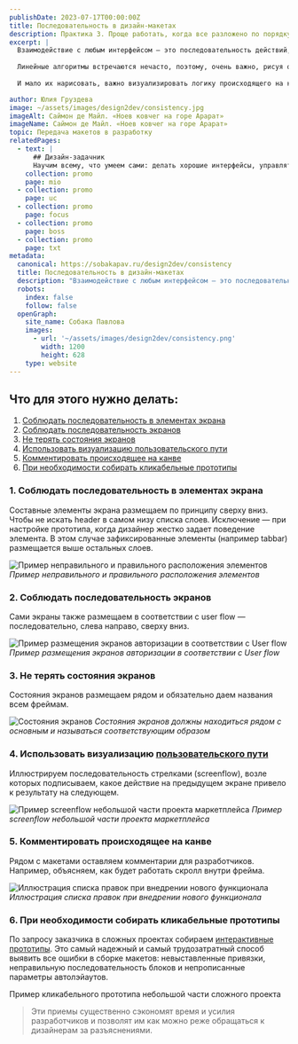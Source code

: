 ```yaml
---
publishDate: 2023-07-17T00:00:00Z
title: Последовательность в дизайн-макетах
description: Практика 3. Проще работать, когда все разложено по порядку
excerpt: |
  Взаимодействие с любым интерфейсом — это последовательность действий, соответствующая [пути пользователя](/design2dev/user-flow) (User flow).
  
  Линейные алгоритмы встречаются нечасто, поэтому, очень важно, рисуя одно ответвление, не упустить остальные.
  
  И мало их нарисовать, важно визуализировать логику происходящего на канве, чтобы она была одинаково ясна дизайнеру, менеджеру проекта, заказчику и разработчику.

author: Юлия Груздева
image: ~/assets/images/design2dev/consistency.jpg
imageAlt: Саймон де Майл. «Ноев ковчег на горе Арарат»
imageName: Саймон де Майл. «Ноев ковчег на горе Арарат»
topic: Передача макетов в разработку
relatedPages:
  - text: |
      ## Дизайн-задачник
      Научим всему, что умеем сами: делать хорошие интерфейсы, управлять проектами и писать хорошие тексты.
    collection: promo
    page: mio
  - collection: promo
    page: uc
  - collection: promo
    page: focus
  - collection: promo
    page: boss
  - collection: promo
    page: txt
metadata:
  canonical: https://sobakapav.ru/design2dev/consistency
  title: Последовательность в дизайн-макетах
  description: "Взаимодействие с любым интерфейсом — это последовательность действий, соответствующая пути пользователя"
  robots:
    index: false
    follow: false
  openGraph:
    site_name: Собака Павлова
    images:
      - url: '~/assets/images/design2dev/consistency.png'
        width: 1200
        height: 628
    type: website
---
```




## Что для этого нужно делать:

1. [Соблюдать последовательность в элементах экрана](#anchor1)
2. [Соблюдать последовательность экранов](#anchor2)
3. [Не терять состояния экранов](#anchor3)
4. [Использовать визуализацию пользовательского пути](#anchor4)
5. [Комментировать происходящее на канве](#anchor5)
6. [При необходимости собирать кликабельные прототипы](#anchor6)

### <a name="anchor1"></a> 1. Соблюдать последовательность в элементах экрана

Составные элементы экрана размещаем по принципу сверху вниз. Чтобы не искать header в самом низу списка слоев. Исключение — при настройке прототипа, когда дизайнер жестко задает поведение элемента. В этом случае зафиксированные элементы (например tabbar) размещается выше остальных слоев.

![Пример неправильного и правильного расположения элементов](~/assets/images/design2dev/dd3-1.png)
_Пример неправильного и правильного расположения элементов_

### <a name="anchor2"></a> 2. Соблюдать последовательность экранов

Сами экраны также размещаем в соответствии с user flow — последовательно, слева направо, сверху вниз.

![Пример размещения экранов авторизации в соответствии с User flow](~/assets/images/design2dev/dd3-2.jpg)
_Пример размещения экранов авторизации в соответствии с User flow_

### <a name="anchor3"></a> 3. Не терять состояния экранов

Состояния экранов размещаем рядом и обязательно даем названия всем фреймам.

![Состояния экранов](~/assets/images/design2dev/dd3-3.jpg)
_Состояния экранов должны находиться рядом с основным и называться соответствующим образом_

### <a name="anchor4"></a> 4. Использовать визуализацию [пользовательского пути](/design2dev/user-flow)

Иллюстрируем последовательность стрелками (screenflow), возле которых подписываем, какое действие на предыдущем экране привело к результату на следующем.

![Пример screenflow небольшой части проекта маркетплейса](~/assets/images/design2dev/dd3-4.png)
_Пример screenflow небольшой части проекта маркетплейса_

### <a name="anchor5"></a> 5. Комментировать происходящее на канве

Рядом с макетами оставляем комментарии для разработчиков. Например, объясняем, как будет работать скролл внутри фрейма.

![Иллюстрация списка правок при внедрении нового функционала](~/assets/images/design2dev/dd3-5.png)
_Иллюстрация списка правок при внедрении нового функционала_

### <a name="anchor6"></a> 6. При необходимости собирать кликабельные прототипы

По запросу заказчика в сложных проектах собираем [интерактивные прототипы](/design2dev/interactivity). Это самый надежный и самый трудозатратный способ выявить все ошибки в сборке макетов: невыставленные привязки, неправильную последовательность блоков и непрописанные параметры автолэйаутов.

Пример кликабельного прототипа небольшой части сложного проекта

>Эти приемы существенно сэкономят время и усилия разработчиков и позволят им как можно реже обращаться к дизайнерам за разъяснениями.
